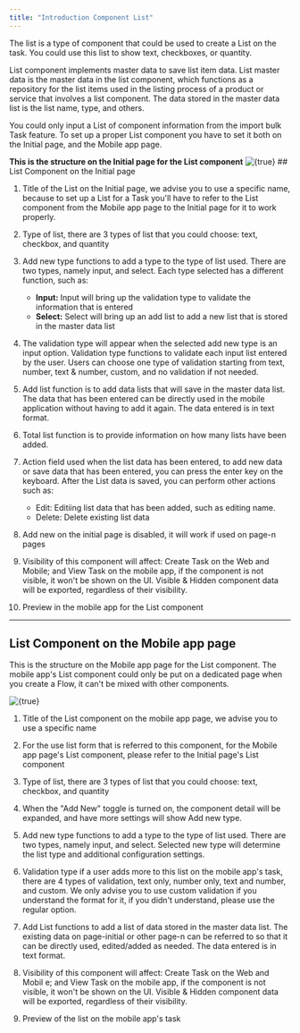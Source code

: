 ```yaml
---
title: "Introduction Component List"
---
```


The list is a type of component that could be used to create a List on the task. You could use this list to show text, checkboxes, or quantity.

List component implements master data to save list item data. List master data is the master data in the list component, which functions as a repository for the list items used in the listing process of a product or service that involves a list component. The data stored in the master data list is the list name, type, and others.

You could only input a List of component information from the import bulk Task feature. To set up a proper List component you have to set it both on the Initial page, and the Mobile app page.

**This is the structure on the Initial page for the List component** <img src="https://t3837933.p.clickup-attachments.com/t3837933/3d9a13ed-27a1-49f2-b798-50c1a9bfe50f/image.png" alt={true} /> ## List Component on the Initial page

1. Title of the List on the Initial page, we advise you to use a specific name, because to set up a List for a Task you'll have to refer to the List component from the Mobile app page to the Initial page for it to work properly.

2. Type of list, there are 3 types of list that you could choose: text, checkbox, and quantity

3. Add new type functions to add a type to the type of list used. There are two types, namely input, and select. Each type selected has a different function, such as:
   - **Input:** Input will bring up the validation type to validate the information that is entered
   - **Select:** Select will bring up an add list to add a new list that is stored in the master data list

4. The validation type will appear when the selected add new type is an input option. Validation type functions to validate each input list entered by the user. Users can choose one type of validation starting from text, number, text & number, custom, and no validation if not needed.

5. Add list function is to add data lists that will save in the master data list. The data that has been entered can be directly used in the mobile application without having to add it again. The data entered is in text format.

6. Total list function is to provide information on how many lists have been added.

7. Action field used when the list data has been entered, to add new data or save data that has been entered, you can press the enter key on the keyboard. After the List data is saved, you can perform other actions such as:
   - Edit: Editiing list data that has been added, such as editing name.
   - Delete: Delete existing list data

8. Add new on the initial page is disabled, it will work if used on page-n pages

9. Visibility of this component will affect: Create Task on the Web and Mobile; and View Task on the mobile app, if the component is not visible, it won't be shown on the UI. Visible & Hidden component data will be exported, regardless of their visibility.

10. Preview in the mobile app for the List component


---

## List Component on the Mobile app page

This is the structure on the Mobile app page for the List component. The mobile app's List component could only be put on a dedicated page when you create a Flow, it can't be mixed with other components.

<img src="https://t3837933.p.clickup-attachments.com/t3837933/5a00c1f0-a7c9-4fef-b2b8-a6d91168aa21/image.png" alt={true} />

1. Title of the List component on the mobile app page, we advise you to use a specific name

2. For the use list form that is referred to this component, for the Mobile app page's List component, please refer to the Initial page's List component

3. Type of list, there are 3 types of list that you could choose: text, checkbox, and quantity

4. When the "Add New" toggle is turned on, the component detail will be expanded, and have more settings will show Add new type.

5. Add new type functions to add a type to the type of list used. There are two types, namely input, and select. Selected new type will determine the list type and additional configuration settings.

6. Validation type if a user adds more to this list on the mobile app's task, there are 4 types of validation, text only, number only, text and number, and custom. We only advise you to use custom validation if you understand the format for it, if you didn't understand, please use the regular option.

7. Add List functions to add a list of data stored in the master data list. The existing data on page-initial or other page-n can be referred to so that it can be directly used, edited/added as needed. The data entered is in text format.

8. Visibility of this component will affect: Create Task on the Web and Mobil e; and View Task on the mobile app, if the component is not visible, it won't be shown on the UI. Visible & Hidden component data will be exported, regardless of their visibility.

9. Preview of the list on the mobile app's task
